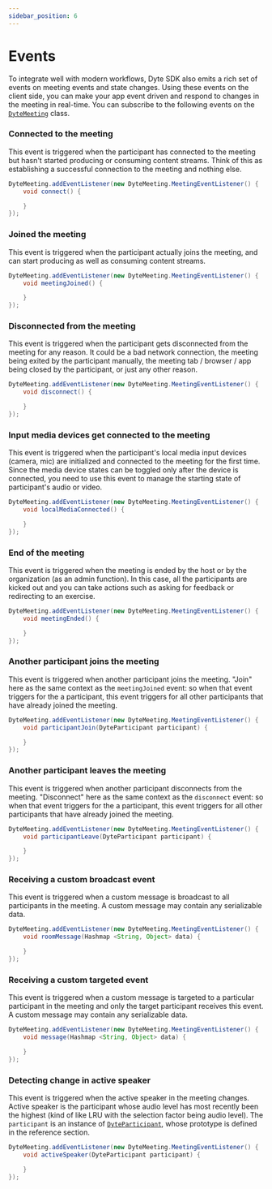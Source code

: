 ```yaml
---
sidebar_position: 6
---
```


# Events

To integrate well with modern workflows, Dyte SDK also emits a rich set of events on meeting events and state changes. Using these events on the client side, you can make your app event driven and respond to changes in the meeting in real-time. You can subscribe to the following events on the [`DyteMeeting`](./reference/meeting) class.

### Connected to the meeting

This event is triggered when the participant has connected to the meeting but hasn't started producing or consuming content streams. Think of this as establishing a successful connection to the meeting and nothing else.

```java
DyteMeeting.addEventListener(new DyteMeeting.MeetingEventListener() {
    void connect() {

    }
});
```

### Joined the meeting

This event is triggered when the participant actually joins the meeting, and can start producing as well as consuming content streams.

```java
DyteMeeting.addEventListener(new DyteMeeting.MeetingEventListener() {
    void meetingJoined() {

    }
});
```

### Disconnected from the meeting

This event is triggered when the participant gets disconnected from the meeting for any reason. It could be a bad network connection, the meeting being exited by the participant manually, the meeting tab / browser / app being closed by the participant, or just any other reason.

```java
DyteMeeting.addEventListener(new DyteMeeting.MeetingEventListener() {
    void disconnect() {

    }
});
```

### Input media devices get connected to the meeting

This event is triggered when the participant's local media input devices (camera, mic) are initialized and connected to the meeting for the first time. Since the media device states can be toggled only after the device is connected, you need to use this event to manage the starting state of participant's audio or video.

```java
DyteMeeting.addEventListener(new DyteMeeting.MeetingEventListener() {
    void localMediaConnected() {

    }
});
```

### End of the meeting

This event is triggered when the meeting is ended by the host or by the organization (as an admin function). In this case, all the participants are kicked out and you can take actions such as asking for feedback or redirecting to an exercise.

```java
DyteMeeting.addEventListener(new DyteMeeting.MeetingEventListener() {
    void meetingEnded() {

    }
});
```

### Another participant joins the meeting

This event is triggered when another participant joins the meeting. "Join" here as the same context as the `meetingJoined` event: so when that event triggers for the a participant, this event triggers for all other participants that have already joined the meeting.

```java
DyteMeeting.addEventListener(new DyteMeeting.MeetingEventListener() {
    void participantJoin(DyteParticipant participant) {

    }
});
```

### Another participant leaves the meeting

This event is triggered when another participant disconnects from the meeting. "Disconnect" here as the same context as the `disconnect` event: so when that event triggers for the a participant, this event triggers for all other participants that have already joined the meeting.

```java
DyteMeeting.addEventListener(new DyteMeeting.MeetingEventListener() {
    void participantLeave(DyteParticipant participant) {

    }
});
```

<!-- ### Receiving a chat message

This event is triggered when the participant receives a chat message. The `chatMessage` is an instance of [`ChatMessage`](./reference/chat-message), whose prototype is defined in the reference section and can be directly used as a type if you prefer using TypeScript bindings.

```javascript
meeting.on(meeting.Events.chatMessage, (chatMessage) => {});
``` -->

### Receiving a custom broadcast event

This event is triggered when a custom message is broadcast to all participants in the meeting. A custom message may contain any serializable data.

<!-- You can read more on how to [send these messages here](./advanced-usage#send-a-custom-message-to-other-participants-in-the-meeting-p2p-message--data-exchange). -->

```java
DyteMeeting.addEventListener(new DyteMeeting.MeetingEventListener() {
    void roomMessage(Hashmap <String, Object> data) {

    }
});
```

### Receiving a custom targeted event

This event is triggered when a custom message is targeted to a particular participant in the meeting and only the target participant receives this event. A custom message may contain any serializable data.

<!-- You can read more on how to [send these messages here](./advanced-usage#send-a-custom-message-to-other-participants-in-the-meeting-p2p-message--data-exchange). -->

```java
DyteMeeting.addEventListener(new DyteMeeting.MeetingEventListener() {
    void message(Hashmap <String, Object> data) {

    }
});
```

### Detecting change in active speaker

This event is triggered when the active speaker in the meeting changes. Active speaker is the participant whose audio level has most recently been the highest (kind of like LRU with the selection factor being audio level). The `participant` is an instance of [`DyteParticipant`](./reference/participant), whose prototype is defined in the reference section.

```java
DyteMeeting.addEventListener(new DyteMeeting.MeetingEventListener() {
    void activeSpeaker(DyteParticipant participant) {

    }
});
```

<!-- ### Recording started (version > 0.3.11)

This event is triggered when a recording of the meeting is started by the host or by the organization (as an admin function). You can use this event to show a popup or a warning to the participants about the meeting being recorded.

```javascript
meeting.on(meeting.Events.recordingStarted, () => {});
```

### Recording stopped (version > 0.3.11)

This event is triggered when a recording of the meeting is started by the host or by the organization (as an admin function). You can use this event to tell the participants about the recording being stopped.

```javascript
meeting.on(meeting.Events.recordingStopped, () => {});
``` -->
